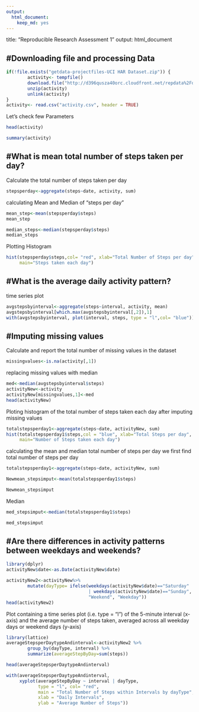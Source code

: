```yaml
---
output: 
  html_document: 
    keep_md: yes
---
```


title: "Reproducible Research Assessment 1"
output: html_document


#Downloading file and processing Data
-----------------------------------------------------------------


```r
if(!file.exists("getdata-projectfiles-UCI HAR Dataset.zip")) {
        activity<- tempfile()
        download.file("http://d396qusza40orc.cloudfront.net/repdata%2Fdata%2Factivity.zip",activity)
        unzip(activity)
        unlink(activity)
}
activity<- read.csv("activity.csv", header = TRUE)
```

Let's check few Parameters

```r
head(activity)

summary(activity)
```

#What is mean total number of steps taken per day?
---------------------------------------------------
Calculate the total number of steps taken per day

```r
stepsperday<-aggregate(steps~date, activity, sum)
```

calculating Mean and Median of "steps per day"

```r
mean_step<-mean(stepsperday$steps)
mean_step

median_steps<-median(stepsperday$steps)
median_steps
```

Plotting Histogram
```r
hist(stepsperday$steps,col= "red", xlab="Total Number of Steps per day", ylab="Number of Days",
     main="Steps taken each day")
```

#What is the average daily activity pattern?
---------------------------------------------------
time series plot

```r
avgstepsbyinterval<-aggregate(steps~interval, activity, mean)
avgstepsbyinterval[which.max(avgstepsbyinterval[,2]),1]
with(avgstepsbyinterval, plot(interval, steps, type = "l",col= "blue"))
```

#Imputing missing values
----------------------------------------------------
Calculate and report the total number of missing values in the dataset

```r
missingvalues<-is.na(activity[,1])
```
replacing missing values with median

```r
med<-median(avgstepsbyinterval$steps)
activityNew<-activity
activityNew[missingvalues,1]<-med
head(activityNew)
```

Ploting histogram of the total number of steps taken each day 
after imputing missing values
 
```r
totalstepsperday1<-aggregate(steps~date, activityNew, sum)
hist(totalstepsperday1$steps,col = "blue", xlab="Total Steps per day", ylab="Days", 
     main="Number of Steps taken each day")
```

calculating the mean and median total number of steps per day 
we first find total number of steps per day

```r
totalstepsperday1<-aggregate(steps~date, activityNew, sum)

Newmean_stepsimput<-mean(totalstepsperday1$steps)

Newmean_stepsimput
```

Median

```r
med_stepsimput<-median(totalstepsperday1$steps)

med_stepsimput
```

#Are there differences in activity patterns between weekdays and weekends?
-----------------------------------------------------------------------------
```r
library(dplyr)
activityNew$date<-as.Date(activityNew$date)

activityNew2<-activityNew%>%
        mutate(dayType= ifelse(weekdays(activityNew$date)=="Saturday" 
                               | weekdays(activityNew$date)=="Sunday",
                               "Weekend", "Weekday"))
head(activityNew2)
```

Plot containing a time series plot (i.e. type = "l") of the 5-minute interval (x-axis) 
and the average number of steps taken,
averaged across all weekday days or weekend days (y-axis)

```r
library(lattice)
averageStepsperDaytypeAndinterval<-activityNew2 %>%
        group_by(dayType, interval) %>%
        summarize(averageStepByDay=sum(steps))

head(averageStepsperDaytypeAndinterval)

with(averageStepsperDaytypeAndinterval, 
     xyplot(averageStepByDay ~ interval | dayType, 
            type = "l", col= "red",      
            main = "Total Number of Steps within Intervals by dayType",
            xlab = "Daily Intervals",
            ylab = "Average Number of Steps"))
```






